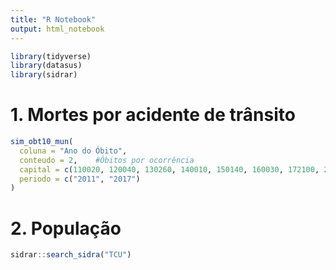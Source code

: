 ```yaml
---
title: "R Notebook"
output: html_notebook
---
```


```r
library(tidyverse)
library(datasus)
library(sidrar)
```



# 1. Mortes por acidente de trânsito

```r
sim_obt10_mun(
  coluna = "Ano do Óbito",
  conteudo = 2,    #Óbitos por ocorrência
  capital = c(110020, 120040, 130260, 140010, 150140, 160030, 172100, 211130, 221100, 230440, 240810, 250750, 261160, 270430, 280030, 292740, 310620, 320530, 330455, 355030, 410690, 420540, 431490, 500270, 510340, 520870, 530010),    #código IBGE de todas as capitais
  periodo = c("2011", "2017")
)
```



# 2. População

```r
sidrar::search_sidra("TCU")

```

